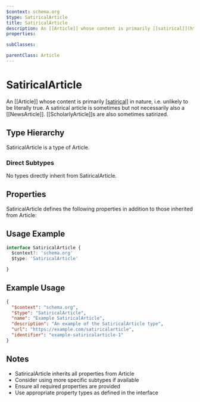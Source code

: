 ```yaml
---
$context: schema.org
$type: SatiricalArticle
title: SatiricalArticle
description: An [[Article]] whose content is primarily [[satirical]](https://en.wikipedia.org/wiki/Satire) in nature, i.e. unlikely to be literally true. A satirical article is sometimes but not necessarily also a [[NewsArticle]]. [[ScholarlyArticle]]s are also sometimes satirized.
properties:

subClasses:

parentClass: Article
---
```


# SatiricalArticle

An [[Article]] whose content is primarily [[satirical]](https://en.wikipedia.org/wiki/Satire) in nature, i.e. unlikely to be literally true. A satirical article is sometimes but not necessarily also a [[NewsArticle]]. [[ScholarlyArticle]]s are also sometimes satirized.

## Type Hierarchy

SatiricalArticle is a type of Article.

### Direct Subtypes

No types directly inherit from SatiricalArticle.

## Properties

SatiricalArticle defines the following properties in addition to those inherited from Article:



## Usage Example

```typescript
interface SatiricalArticle {
  $context?: 'schema.org'
  $type: 'SatiricalArticle'

}
```

## Example Usage

```json
{
  "$context": "schema.org",
  "$type": "SatiricalArticle",
  "name": "Example SatiricalArticle",
  "description": "An example of the SatiricalArticle type",
  "url": "https://example.com/satiricalarticle",
  "identifier": "example-satiricalarticle-1"
}
```

## Notes

- SatiricalArticle inherits all properties from Article
- Consider using more specific subtypes if available
- Ensure all required properties are provided
- Use appropriate property types as defined in the interface
